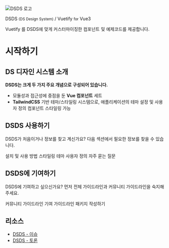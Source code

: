 
<Meta title="시작하기" />

<div className="flex flex-col items-center pb-10">
  <img src="./images/dsds-logo.png" alt="DSDS 로고" className="size-30 ml-[-20px] mb-2" />
  <div className="flex flex-col items-center">
    <p className="flex items-center gap-1 font-heading font-bold text-center sb-unstyled text-4xl">
      <span className="text-brand">DSDS</span>
      <small className="text-neutral-3rd mt-[-4px] text-nowrap">(DS Design System)</small>
      <span className="text-neutral-1st px-1">/</span>
      <span className="text-nowrap">Vuetify <small className="text-neutral-3rd">for</small> <span className="text-neutral-1st">Vue3</span></span>
    </p>
    <p className="font-sans text-center sb-unstyled text-2xl text-neutral-1st">
      <span className="font-heading">Vuetify</span> 를 <span className="font-heading">DSDS</span>에 맞게 커스터마이징한 컴포넌트 및 예제코드를 제공합니다.
    </p>
  </div>
</div>

# 시작하기

## DS 디자인 시스템 소개

**DSDS는 크게 두 가지 주요 개념으로 구성되어 있습니다.**

- 모듈성과 접근성에 중점을 둔 **Vue 컴포넌트** 세트
- **TailwindCSS** 기반 테마/스타일링 시스템으로, 애플리케이션의 테마 설정 및 사용자 정의 컴포넌트 스타일링 가능

## DSDS 사용하기

DSDS가 처음이거나 정보를 찾고 계신가요? 다음 섹션에서 필요한 정보를 찾을 수 있습니다.

<div className="sb-unstyled my-8 gap-4 flex flex-row flex-wrap">
  <Card href="/?path=/docs/패키지-사용하기-설치-방법--docs" description="@dsds 레포지터리 셋팅 및 패키지 설치">
    설치 및 사용 방법
  </Card>
  <Card
    href="/?path=/docs/using-setup"
    description="컴포넌트 및 마크업에 스타일 적용하기"
  >
    스타일링
  </Card>
  <Card
    href="/?path=/docs/using-dsds-theme--docs"
    description="테마 사용자 정의 방법 알아보기"
  >
    테마 사용자 정의
  </Card>
  <Card
    href="/?path=/docs/using-dsds-f-a-q--docs"
    description="자주 묻는 질문에 대한 답변 확인하기"
  >
    자주 묻는 질문
  </Card>
</div>

## DSDS에 기여하기

DSDS에 기여하고 싶으신가요? 먼저 전체 가이드라인과 커뮤니티 가이드라인을 숙지해 주세요.
<div className="sb-unstyled my-8 gap-4 flex flex-row flex-wrap">
  <Card href="/?path=/docs/기여하기-가이드라인-개요--docs">커뮤니티 가이드라인</Card>
  <Card href="/?path=/docs/contributing-guidelines-commit--docs">기여 가이드라인</Card>
  <Card href="/?path=/docs/contributing-writing-packages-structure--docs">패키지 작성하기</Card>
</div>

## 리소스

- [DSDS - 이슈](https://github.samsungds.net/dsds/dsds/issues)
- [DSDS - 토론](https://github.samsungds.net/dsds/dsds/discussions)